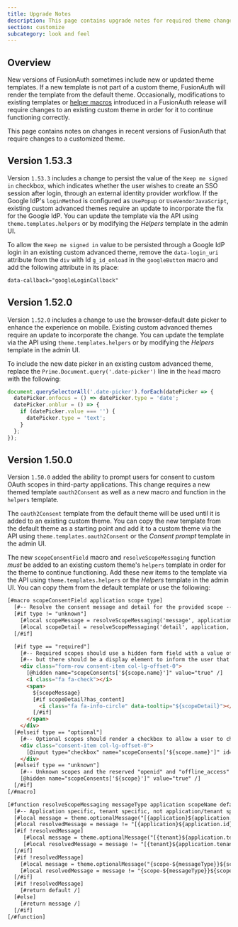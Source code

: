 ```yaml
---
title: Upgrade Notes
description: This page contains upgrade notes for required theme changes in recent versions of FusionAuth.
section: customize
subcategory: look and feel
---
```


## Overview

New versions of FusionAuth sometimes include new or updated theme templates. If a new template is not part of a custom theme, FusionAuth will render the template from the default theme. Occasionally, modifications to existing templates or [helper macros](/docs/customize/look-and-feel/helpers) introduced in a FusionAuth release will require changes to an existing custom theme in order for it to continue functioning correctly.

This page contains notes on changes in recent versions of FusionAuth that require changes to a customized theme.

## Version 1.53.3

Version `1.53.3` includes a change to persist the value of the `Keep me signed in` checkbox, which indicates whether the user wishes to create an SSO session after login, through an external identity provider workflow. If the Google IdP's `loginMethod` is configured as `UsePopup` or `UseVendorJavaScript`, existing custom advanced themes require an update to incorporate the fix for the Google IdP. You can update the template via the API using `theme.templates.helpers` or by modifying the *Helpers* template in the admin UI.

To allow the `Keep me signed in` value to be persisted through a Google IdP login in an existing custom advanced theme, remove the `data-login_uri` attribute from the `div` with Id `g_id_onload` in the `googleButton` macro and add the following attribute in its place:

```html
data-callback="googleLoginCallback"
```

## Version 1.52.0

Version `1.52.0` includes a change to use the browser-default date picker to enhance the experience on mobile. Existing custom advanced themes require an update to incorporate the change. You can update the template via the API using `theme.templates.helpers` or by modifying the *Helpers* template in the admin UI.

To include the new date picker in an existing custom advanced theme, replace the `Prime.Document.query('.date-picker')` line in the `head` macro with the following:

```javascript
document.querySelectorAll('.date-picker').forEach(datePicker => {
  datePicker.onfocus = () => datePicker.type = 'date';
  datePicker.onblur = () => {
    if (datePicker.value === '') {
      datePicker.type = 'text';
    }
  };
});
```

## Version 1.50.0

Version `1.50.0` added the ability to prompt users for consent to custom OAuth scopes in third-party applications. This change requires a new themed template `oauth2Consent` as well as a new macro and function in the `helpers` template.

The `oauth2Consent` template from the default theme will be used until it is added to an existing custom theme. You can copy the new template from the default theme as a starting point and add it to a custom theme via the API using `theme.templates.oauth2Consent` or the _Consent prompt_ template in the admin UI.

The new `scopeConsentField` macro and `resolveScopeMessaging` function *must* be added to an existing custom theme's `helpers` template in order for the theme to continue functioning. Add these new items to the template via the API using `theme.templates.helpers` or the *Helpers* template in the admin UI. You can copy them from the default template or use the following:

```html
[#macro scopeConsentField application scope type]
  [#-- Resolve the consent message and detail for the provided scope --]
  [#if type != "unknown"]
    [#local scopeMessage = resolveScopeMessaging('message', application, scope.name, scope.defaultConsentMessage!scope.name) /]
    [#local scopeDetail = resolveScopeMessaging('detail', application, scope.name, scope.defaultConsentDetail!'') /]
  [/#if]

  [#if type == "required"]
    [#-- Required scopes should use a hidden form field with a value of "true". The user cannot change this selection, --]
    [#-- but there should be a display element to inform the user that they must consent to the scopes to continue. --]
    <div class="form-row consent-item col-lg-offset-0">
      [@hidden name="scopeConsents['${scope.name}']" value="true" /]
      <i class="fa fa-check"></i>
      <span>
        ${scopeMessage}
        [#if scopeDetail?has_content]
          <i class="fa fa-info-circle" data-tooltip="${scopeDetail}"></i>
        [/#if]
      </span>
    </div>
  [#elseif type == "optional"]
    [#-- Optional scopes should render a checkbox to allow a user to change their selection. The available values should be "true" and "false" --]
    <div class="consent-item col-lg-offset-0">
      [@input type="checkbox" name="scopeConsents['${scope.name}']" id="${scope.name}" label=scopeMessage value="true" uncheckedValue="false" tooltip=scopeDetail /]
    </div>
  [#elseif type == "unknown"]
    [#-- Unknown scopes and the reserved "openid" and "offline_access" scopes are considered required and do not have an associated display element. --]
    [@hidden name="scopeConsents['${scope}']" value="true" /]
  [/#if]
[/#macro]

[#function resolveScopeMessaging messageType application scopeName default]
  [#-- Application specific, tenant specific, not application/tenant specific, then default --]
  [#local message = theme.optionalMessage("[{application}${application.id}]{scope-${messageType}}${scopeName}") /]
  [#local resolvedMessage = message != "[{application}${application.id}]{scope-${messageType}}${scopeName}" /]
  [#if !resolvedMessage]
     [#local message = theme.optionalMessage("[{tenant}${application.tenantId}]{scope-${messageType}}${scopeName}") /]
     [#local resolvedMessage = message != "[{tenant}${application.tenantId}]{scope-${messageType}}${scopeName}" /]
  [/#if]
  [#if !resolvedMessage]
    [#local message = theme.optionalMessage("{scope-${messageType}}${scopeName}") /]
    [#local resolvedMessage = message != "{scope-${messageType}}${scopeName}" /]
  [/#if]
  [#if !resolvedMessage]
    [#return default /]
  [#else]
    [#return message /]
  [/#if]
[/#function]
```

